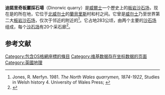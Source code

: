 {{Infobox mine
| name                   = 迪諾里奇板巖採石場
| image                  = DinorwicQuarry.jpg
| width                  = 250px
| caption                = 

| coordinates            = {{Coord|53|07|34|N|4|05|53|W|type:landmark_region:GB|display=inline,title}}<br>{{gbmappingsmall|SH 59631 60860}}
| place                  = {{link-en|迪諾里奇|Dinorwig}}, 位於[[蘭貝里斯|蘭貝里斯]]附近
| subdivision_type       = 郡
| state/province         = [[梅里奧尼斯郡|梅里奧尼斯郡]] (現今為[[格温内斯|格温内斯]])
| country                = [[英国|英国]][[威爾斯|威爾斯]]
| products               = [[板岩|板岩]]
| amount                 = <!--include units--> 
| financial year         = 
| type                   = [[沙石场|沙石场]]
| greatest depth         = 
| discovery year         = 
| opening year           = {{start date|1787}}
| active years           = 
| closing year           = 1969年7月
}}'''迪諾里奇板巖採石場'''（Dinorwic quarry）是[[威爾士|威爾士]]一个歷史上的[[板岩|板岩]][[沙石场|沙石场]]，现在是{{link-en|威尔士国家板岩博物馆|National Slate Museum}}的所在地，它位于[[北威尔士|北威尔士]]的[[蘭貝里斯|蘭貝里斯]]村和{{link-en|迪諾里奇|Dinorwig}}村之间。它曾是[[威尔士|威尔士]]乃至世界第二大[[板岩|板岩]][[沙石场|沙石场]]，仅次于邻近的{{link-en|贝塞斯达 (威爾士)|Bethesda, Gwynedd|贝塞斯达}}附近的{{link-en|彭林采石场|Penrhyn quarry}}<ref>Jones, R. Merfyn. 1981. ''The North Wales quarrymen, 1874-1922'', Studies in Welsh history 4. University of Wales Press; {{ISBN|0-7083-0776-0}}</ref>。它占地283公顷，由两个主要的[[沙石场|沙石场]]组成，每个[[沙石场|沙石场]]有20个采石廊<ref name="Carrington">{{Cite book|last=Carrington D.C. and Rushworth T.F.|title=Slates to Velinheli: The Railways and Tramways of Dinorwic Slate Quarries, Llanberis and the Llanberis Lake Railway|publisher=Maid Marian Locomotive Fund|year=1972}}</ref>。

==参考文献==
{{reflist}}

[[Category:包含OS格網座標的條目|Category:包含OS格網座標的條目]]
[[Category:维基数据存在坐标数据的页面|Category:维基数据存在坐标数据的页面]]
[[Category:英國地理|Category:英國地理]]